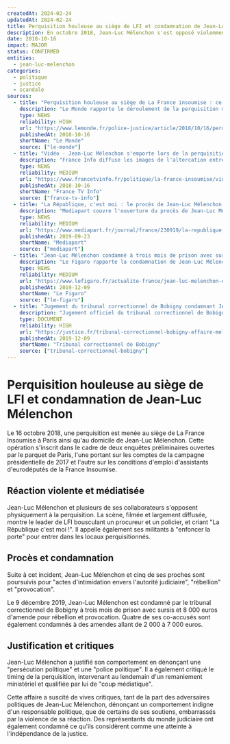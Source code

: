 ```yaml
---
createdAt: 2024-02-24
updatedAt: 2024-02-24
title: Perquisition houleuse au siège de LFI et condamnation de Jean-Luc Mélenchon
description: En octobre 2018, Jean-Luc Mélenchon s'est opposé violemment à une perquisition au siège de La France Insoumise, conduisant à sa condamnation pour rébellion.
date: 2018-10-16
impact: MAJOR
status: CONFIRMED
entities:
  - jean-luc-melenchon
categories:
  - politique
  - justice
  - scandale
sources:
  - title: "Perquisition houleuse au siège de La France insoumise : ce qu'il s'est passé"
    description: "Le Monde rapporte le déroulement de la perquisition mouvementée au siège de La France Insoumise et les incidents impliquant Jean-Luc Mélenchon."
    type: NEWS
    reliability: HIGH
    url: "https://www.lemonde.fr/police-justice/article/2018/10/16/perquisition-houleuse-au-siege-de-la-france-insoumise-ce-qu-il-s-est-passe_5370065_1653578.html"
    publishedAt: 2018-10-16
    shortName: "Le Monde"
    source: ["le-monde"]
  - title: "Vidéo - Jean-Luc Mélenchon s'emporte lors de la perquisition du siège de La France insoumise"
    description: "France Info diffuse les images de l'altercation entre Jean-Luc Mélenchon et les forces de l'ordre lors de la perquisition au siège de LFI."
    type: NEWS
    reliability: MEDIUM
    url: "https://www.francetvinfo.fr/politique/la-france-insoumise/video-jean-luc-melenchon-s-emporte-lors-de-la-perquisition-du-siege-de-la-france-insoumise_2987983.html"
    publishedAt: 2018-10-16
    shortName: "France TV Info"
    source: ["france-tv-info"]
  - title: "La République, c'est moi : le procès de Jean-Luc Mélenchon s'ouvre à Bobigny"
    description: "Mediapart couvre l'ouverture du procès de Jean-Luc Mélenchon pour rébellion et provocation lors de la perquisition au siège de LFI."
    type: NEWS
    reliability: MEDIUM
    url: "https://www.mediapart.fr/journal/france/230919/la-republique-c-est-moi-le-proces-de-jean-luc-melenchon-s-ouvre-bobigny"
    publishedAt: 2019-09-23
    shortName: "Mediapart"
    source: ["mediapart"]
  - title: "Jean-Luc Mélenchon condamné à trois mois de prison avec sursis"
    description: "Le Figaro rapporte la condamnation de Jean-Luc Mélenchon à trois mois de prison avec sursis et 8000 euros d'amende pour rébellion et provocation."
    type: NEWS
    reliability: MEDIUM
    url: "https://www.lefigaro.fr/actualite-france/jean-luc-melenchon-condamne-a-trois-mois-de-prison-avec-sursis-20191209"
    publishedAt: 2019-12-09
    shortName: "Le Figaro"
    source: ["le-figaro"]
  - title: "Jugement du tribunal correctionnel de Bobigny condamnant Jean-Luc Mélenchon pour rébellion et provocation"
    description: "Jugement officiel du tribunal correctionnel de Bobigny condamnant Jean-Luc Mélenchon pour son comportement lors de la perquisition au siège de LFI."
    type: DOCUMENT
    reliability: HIGH
    url: "https://justice.fr/tribunal-correctionnel-bobigny-affaire-melenchon"
    publishedAt: 2019-12-09
    shortName: "Tribunal correctionnel de Bobigny"
    source: ["tribunal-correctionnel-bobigny"]
---
```


# Perquisition houleuse au siège de LFI et condamnation de Jean-Luc Mélenchon

Le 16 octobre 2018, une perquisition est menée au siège de La France Insoumise à Paris ainsi qu'au domicile de Jean-Luc Mélenchon. Cette opération s'inscrit dans le cadre de deux enquêtes préliminaires ouvertes par le parquet de Paris, l'une portant sur les comptes de la campagne présidentielle de 2017 et l'autre sur les conditions d'emploi d'assistants d'eurodéputés de la France Insoumise.

## Réaction violente et médiatisée

Jean-Luc Mélenchon et plusieurs de ses collaborateurs s'opposent physiquement à la perquisition. La scène, filmée et largement diffusée, montre le leader de LFI bousculant un procureur et un policier, et criant "La République c'est moi !". Il appelle également ses militants à "enfoncer la porte" pour entrer dans les locaux perquisitionnés.

## Procès et condamnation

Suite à cet incident, Jean-Luc Mélenchon et cinq de ses proches sont poursuivis pour "actes d'intimidation envers l'autorité judiciaire", "rébellion" et "provocation".

Le 9 décembre 2019, Jean-Luc Mélenchon est condamné par le tribunal correctionnel de Bobigny à trois mois de prison avec sursis et 8 000 euros d'amende pour rébellion et provocation. Quatre de ses co-accusés sont également condamnés à des amendes allant de 2 000 à 7 000 euros.

## Justification et critiques

Jean-Luc Mélenchon a justifié son comportement en dénonçant une "persécution politique" et une "police politique". Il a également critiqué le timing de la perquisition, intervenant au lendemain d'un remaniement ministériel et qualifiée par lui de "coup médiatique".

Cette affaire a suscité de vives critiques, tant de la part des adversaires politiques de Jean-Luc Mélenchon, dénonçant un comportement indigne d'un responsable politique, que de certains de ses soutiens, embarrassés par la violence de sa réaction. Des représentants du monde judiciaire ont également condamné ce qu'ils considèrent comme une atteinte à l'indépendance de la justice. 
